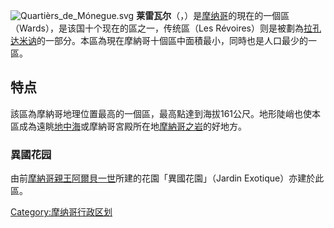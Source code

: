 {{unreferenced|time=2015-05-03T08:09:58+00:00}}
{{NotChineseTitle|time=2015-12-14T04:39:37+00:00}}
[[File:Quartièrs_de_Mónegue.svg|right]]
'''莱雷瓦尔'''（{{lang-fr|Les Révoires}}，{{IPA-fr|le ʁevwaʁ}}）是[[摩纳哥|摩纳哥]]的現在的一個區（Wards），是该国十个现在的區之一，传统區（Les Révoires）则是被劃為[[拉孔达米讷|拉孔达米讷]]的一部分。本區為現在摩納哥十個區中面積最小，同時也是人口最少的一區。

==特点==
該區為摩納哥地理位置最高的一個區，最高點達到海拔161公尺。地形陡峭也使本區成為遠眺[[地中海|地中海]]或摩納哥宮殿所在地[[摩納哥之岩|摩納哥之岩]]的好地方。

===異國花园===
由前[[摩納哥親王|摩納哥親王]][[阿爾貝一世_(摩納哥)|阿爾貝一世]]所建的花園「異國花園」（Jardin Exotique）亦建於此區。

{{Administrative divisions of Monaco}}

{{coord|43|43|57|N|7|24|50|E|source:kolossus-ruwiki|display=title}}

[[Category:摩纳哥行政区划|Category:摩纳哥行政区划]]